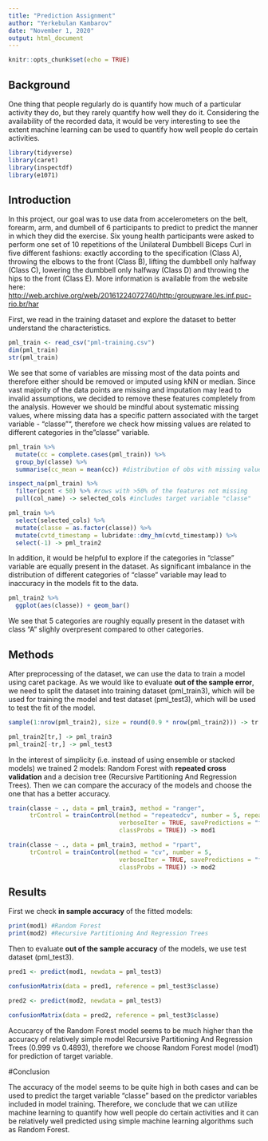 ```yaml
---
title: "Prediction Assignment"
author: "Yerkebulan Kambarov"
date: "November 1, 2020"
output: html_document
---
```


```r
knitr::opts_chunk$set(echo = TRUE)
```

## Background

One thing that people regularly do is quantify how much of a particular activity they do, but they rarely quantify how well they do it. Considering the availability of the recorded data, it would be very interesting to see the extent machine learning can be used to quantify how well people do certain activities. 

```r
library(tidyverse)
library(caret)
library(inspectdf)
library(e1071)
```


## Introduction

In this project, our goal was to use data from accelerometers on the belt, forearm, arm, and dumbell of 6 participants to predict to predict the manner in which they did the exercise. Six young health participants were asked to perform one set of 10 repetitions of the Unilateral Dumbbell Biceps Curl in five different fashions: exactly according to the specification (Class A), throwing the elbows to the front (Class B), lifting the dumbbell only halfway (Class C), lowering the dumbbell only halfway (Class D) and throwing the hips to the front (Class E). More information is available from the website here: <http://web.archive.org/web/20161224072740/http:/groupware.les.inf.puc-rio.br/har>

First, we read in the training dataset and explore the dataset to better understand the characteristics.

```r
pml_train <- read_csv("pml-training.csv")
dim(pml_train)
str(pml_train)
```

We see that some of variables are missing most of the data points and therefore either should be removed or imputed using kNN or median. Since vast majority of the data points are missing and imputation may lead to invalid assumptions, we decided to remove these features completely from the analysis. However we should be mindful about systematic missing values, where missing data has a specific pattern associated with the target variable - "classe"", therefore we check how missing values are related to different categories in the "classe" variable. 


```r
pml_train %>%
  mutate(cc = complete.cases(pml_train)) %>%
  group_by(classe) %>%
  summarise(cc_mean = mean(cc)) #distribution of obs with missing values

inspect_na(pml_train) %>%
  filter(pcnt < 50) %>% #rows with >50% of the features not missing
  pull(col_name) -> selected_cols #includes target variable "classe"

pml_train %>%
  select(selected_cols) %>%
  mutate(classe = as.factor(classe)) %>%
  mutate(cvtd_timestamp = lubridate::dmy_hm(cvtd_timestamp)) %>%
  select(-1) -> pml_train2
```

In addition, it would be helpful to explore if the categories in "classe" variable are equally present in the dataset. As significant imbalance in the distribution of different categories of "classe" variable may lead to inaccuracy in the models fit to the data. 

```r
pml_train2 %>%
  ggplot(aes(classe)) + geom_bar() 
```

We see that 5 categories are roughly equally present in the dataset with class "A" slighly overpresent compared to other categories.

## Methods

After preprocessing of the dataset, we can use the data to train a model using caret package. As we would like to evaluate **out of the sample error**, we need to split the dataset into training dataset (pml_train3), which will be used for training the model and test dataset (pml_test3), which will be used to test the fit of the model. 

```r
sample(1:nrow(pml_train2), size = round(0.9 * nrow(pml_train2))) -> tr

pml_train2[tr,] -> pml_train3
pml_train2[-tr,] -> pml_test3
```


In the interest of simplicity (i.e. instead of using ensemble or stacked models) we trained 2 models: Random Forest with **repeated cross validation** and a decision tree (Recursive Partitioning And Regression Trees). Then we can compare the accuracy of the models and choose the one that has a better accuracy. 

```r
train(classe ~ ., data = pml_train3, method = "ranger", 
      trControl = trainControl(method = "repeatedcv", number = 5, repeats = 2, 
                               verboseIter = TRUE, savePredictions = "final",
                               classProbs = TRUE)) -> mod1
```

```r
train(classe ~ ., data = pml_train3, method = "rpart", 
      trControl = trainControl(method = "cv", number = 5,  
                               verboseIter = TRUE, savePredictions = "final",
                               classProbs = TRUE)) -> mod2
```


## Results

First we check **in sample accuracy** of the fitted models:

```r
print(mod1) #Random Forest
print(mod2) #Recursive Partitioning And Regression Trees
```


Then to evaluate **out of the sample accuracy** of the models, we use test dataset (pml_test3).

```r
pred1 <- predict(mod1, newdata = pml_test3)

confusionMatrix(data = pred1, reference = pml_test3$classe)
```

```r
pred2 <- predict(mod2, newdata = pml_test3)

confusionMatrix(data = pred2, reference = pml_test3$classe)
```

Accucarcy of the Random Forest model seems to be much higher than the accuracy of relatively simple model Recursive Partitioning And Regression Trees (0.999 vs 0.4893), therefore we choose Random Forest model (mod1) for prediction of target variable. 


#Conclusion

The accuracy of the model seems to be quite high in both cases and can be used to predict the target variable "classe" based on the predictor variables included in model training. Therefore, we conclude that we can utilize machine learning to quantify how well people do certain activities and it can be relatively well predicted using simple machine learning algorithms such as Random Forest. 

